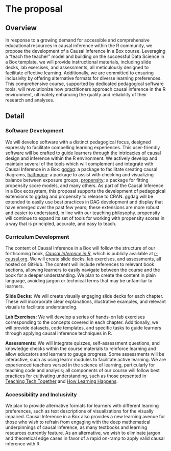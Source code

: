 # The proposal
<!--
This is where the proposal should be outlined. 
-->

## Overview

In response to a growing demand for accessible and comprehensive educational resources in causal inference within the R community, we propose the development of a Causal Inference In a Box course. Leveraging a "teach the teacher" model and building on the successful Data Science in a Box template, we will provide instructional materials, including slide decks, lab exercises, and assessments, all meticulously designed to facilitate effective learning. Additionally, we are committed to ensuring inclusivity by offering alternative formats for diverse learning preferences. This comprehensive course, supported by dedicated pedagogical software tools, will revolutionize how practitioners approach causal inference in the R environment, ultimately enhancing the quality and reliability of their research and analyses.

## Detail

### Software Development

We will develop software with a distinct pedagogical focus, designed expressly to facilitate compelling learning experiences. This user-friendly software will be crafted to guide learners through the intricacies of causal design and inference within the R environment. We actively develop and maintain several of the tools which will complement and integrate with Causal Inference in a Box:  [ggdag](https://github.com/r-causal/ggdag): a package to facilitate creating causal diagrams, [halfmoon](https://github.com/r-causal/halfmoon): a package to assist with checking and visualizing balance between exposure groups, [propensity](https://github.com/r-causal/propensity): a package for fitting propensity score models, and many others. As part of the Causal Inference in a Box ecosystem, this proposal supports the development of pedagogical extensions to ggdag and propensity to release to CRAN. ggdag will be extended to easily use best practices in DAG development and display that have emerged over the past few years; these extensions are more robust and easier to understand, in line with our teaching philosophy. propensity will continue to expand its set of tools for working with propensity scores in a way that is principled, accurate, and easy to teach.

### Curriculum Development

The content of Causal Inference in a Box will follow the structure of our forthcoming book, [*Causal Inference in R*](https://www.r-causal.org/), which is publicly available at [r-causal.org](https://www.r-causal.org/). We will create slide decks, lab exercises, and assessments, all hosted on GitHub. The content will include references to relevant book sections, allowing learners to easily navigate between the course and the book for a deeper understanding. We plan to create the content in plain language, avoiding jargon or technical terms that may be unfamiliar to learners.

**Slide Decks:** We will create visually engaging slide decks for each chapter. These will incorporate clear explanations, illustrative examples, and relevant visuals to facilitate understanding.

**Lab Exercises:** We will develop a series of hands-on lab exercises corresponding to the concepts covered in each chapter. Additionally, we will provide datasets, code templates, and specific tasks to guide learners through applying causal inference techniques in R.

**Assessments:** We will integrate quizzes, self-assessment questions, and knowledge checks within the course materials to reinforce learning and allow educators and learners to gauge progress. Some assessments will be interactive, such as using learnr modules to facilitate active learning.
We are experienced teachers versed in the science of learning, particularly for teaching code and analysis; all components of our course will follow best practices for cultivating understanding, such as those presented in [Teaching Tech Together](https://teachtogether.tech/) and [How Learning Happens](https://www.amazon.com/gp/product/0367184575/).

### Accessibility and Inclusivity

We plan to provide alternative formats for learners with different learning preferences, such as text descriptions of visualizations for the visually impaired. Causal Inference in a Box also provides a new learning avenue for those who wish to refrain from engaging with the deep mathematical underpinnings of causal inference, as many textbooks and learning resources currently feature. As an alternative, we wish to eliminate jargon and theoretical edge cases in favor of a rapid on-ramp to apply valid causal inference with R.

